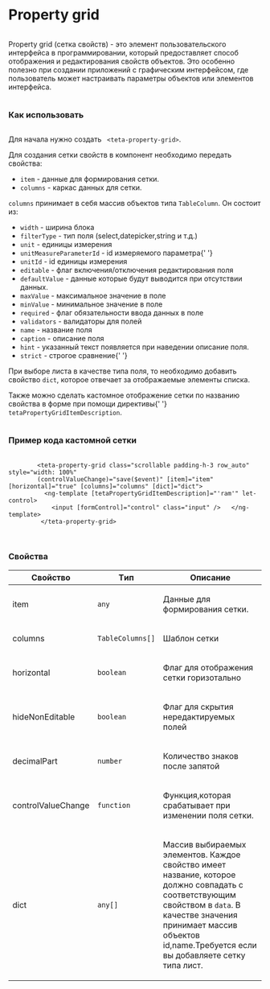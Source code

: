 
<Meta of={PropertyGridStories} />

<div class="column gap-24">
  <h1>Property grid</h1>
  <div class="column">
    <p>
      Property grid (сетка свойств) - это элемент пользовательского интерфейса в программировании, который предоставляет
      способ отображения и редактирования свойств объектов. Это особенно полезно при создании приложений с графическим
      интерфейсом, где пользователь может настраивать параметры объектов или элементов интерфейса.
    </p>
  </div>
  <h3>Как использовать</h3>
  <div class="column">
    <p>
      Для начала нужно создать <code> &lt;teta-property-grid&gt;</code>.
    </p>
    <p>Для создания сетки свойств в компонент необходимо передать свойства:</p>
    <ul>
      <li>
        <code>item</code> - данные для формирования сетки.
      </li>
      <li>
        <code>columns</code> - каркас данных для сетки.
      </li>
    </ul>
    <p>
      <code>columns</code> принимает в себя массив объектов типа <code>TableColumn</code>. Он состоит из:
    </p>
    <ul>
      <li>
        <code>width</code> - ширина блока
      </li>
      <li>
        <code>filterType</code> - тип поля (select,datepicker,string и т.д.)
      </li>
      <li>
        <code>unit</code> - единицы измерения
      </li>
      <li>
        <code>unitMeasureParameterId</code> - id измеряемого параметра{' '}
      </li>
      <li>
        <code>unitId</code> - id единицы измерения
      </li>
      <li>
        <code>editable</code> - флаг включения/отключения редактирования поля
      </li>
      <li>
        <code>defaultValue</code> - данные которые будут выводится при отсутствии данных.
      </li>
      <li>
        <code>maxValue</code> - максимальное значение в поле
      </li>
      <li>
        <code>minValue</code> - минимальное значение в поле
      </li>
      <li>
        <code>required</code> - флаг обязательности ввода данных в поле
      </li>
      <li>
        <code>validators</code> - валидаторы для полей
      </li>
      <li>
        <code>name</code> - название поля
      </li>
      <li>
        <code>caption</code> - описание поля
      </li>
      <li>
        <code>hint</code> - указанный текст появляется при наведении описание поля.
      </li>
      <li>
        <code>strict</code> - строгое сравнение{' '}
      </li>
    </ul>
    <p>
      При выборе листа в качестве типа поля, то необходимо добавить свойство <code>dict</code>, которое отвечает за
      отображаемые элементы списка.
    </p>
    <p>
      Также можно сделать кастомное отображение сетки по названию свойства в форме при помощи директивы{' '}
      <code>tetaPropertyGridItemDescription</code>.
    </p>
  </div>
  <h3>Пример кода кастомной сетки</h3>
  <p>
    <pre>
      <code>
        &lt;teta-property-grid class="scrollable padding-h-3 row_auto" style="width: 100%"
        (controlValueChange)="save($event)" [item]="item" [horizontal]="true" [columns]="columns" [dict]="dict"&gt;
        &nbsp;&nbsp;&lt;ng-template [tetaPropertyGridItemDescription]="'ram'" let-control&gt;
        &nbsp;&nbsp;&nbsp;&nbsp;&lt;input [formControl]="control" class="input" /&gt; &nbsp;&nbsp;&lt;/ng-template&gt;
        &nbsp;&lt;/teta-property-grid&gt;
      </code>
    </pre>
  </p>
  <h3>Свойства</h3>
  <table>
    <thead>
      <tr>
        <th>Свойство</th>
        <th>Tип</th>
        <th>Описание</th>
      </tr>
    </thead>
    <tbody>
      <tr>
        <td class="text-align-center">
          <p>item</p>
        </td>
        <td class="text-align-center">
          <code>any</code>
        </td>
        <td class="text-align-center">
          <p>Данные для формирования сетки.</p>
        </td>
      </tr>
      <tr>
        <td class="text-align-center">
          <p>columns</p>
        </td>
        <td class="text-align-center">
          <code>TableColumns[]</code>
        </td>
        <td class="text-align-center">
          <p>Шаблон сетки</p>
        </td>
      </tr>
      <tr>
        <td class="text-align-center">
          <p>horizontal</p>
        </td>
        <td class="text-align-center">
          <code>boolean</code>
        </td>
        <td class="text-align-center">
          <p>Флаг для отображения сетки горизотально</p>
        </td>
      </tr>
      <tr>
        <td class="text-align-center">
          <p>hideNonEditable</p>
        </td>
        <td class="text-align-center">
          <code>boolean</code>
        </td>
        <td class="text-align-center">
          <p>Флаг для скрытия нередактируемых полей</p>
        </td>
      </tr>
      <tr>
        <td class="text-align-center">
          <p>decimalPart</p>
        </td>
        <td class="text-align-center">
          <code>number</code>
        </td>
        <td class="text-align-center">
          <p>Количество знаков после запятой</p>
        </td>
      </tr>
      <tr>
        <td class="text-align-center">
          <p>controlValueChange</p>
        </td>
        <td class="text-align-center">
          <code>function</code>
        </td>
        <td class="text-align-center">
          <p>Функция,которая срабатывает при изменении поля сетки.</p>
        </td>
      </tr>
      <tr>
        <td class="text-align-center">
          <p>dict</p>
        </td>
        <td class="text-align-center">
          <code>any[]</code>
        </td>
        <td class="text-align-center">
          <p>
            Массив выбираемых элементов. Каждое свойство имеет название, которое должно совпадать с соответствующим
            свойством в <code>data</code>. В качестве значения принимает массив объектов id,name.Требуется если вы
            добавляете сетку типа лист.
          </p>
        </td>
      </tr>
    </tbody>
  </table>
</div>
